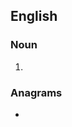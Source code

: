 {{also|Filmstar|film star}}

==English==

===Noun===
{{en-noun}}

# {{alternative spelling of|film star|lang=en}}

===Anagrams===
* {{l|en|art films}}